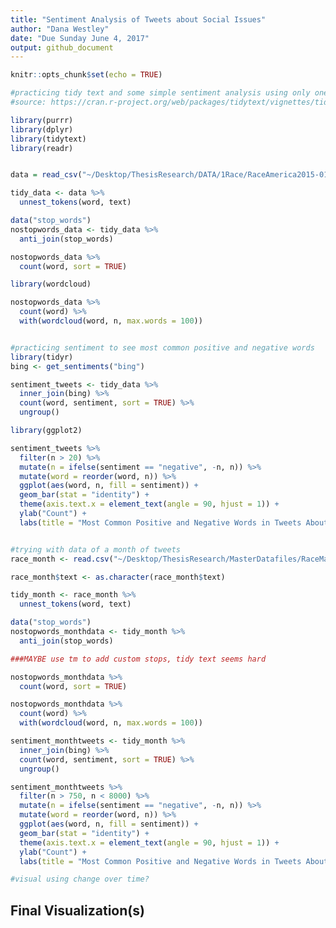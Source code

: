 ```yaml
---
title: "Sentiment Analysis of Tweets about Social Issues"
author: "Dana Westley"
date: "Due Sunday June 4, 2017"
output: github_document
---
```


```r
knitr::opts_chunk$set(echo = TRUE)

#practicing tidy text and some simple sentiment analysis using only one days worth of data 
#source: https://cran.r-project.org/web/packages/tidytext/vignettes/tidytext.html

library(purrr)
library(dplyr)
library(tidytext)
library(readr)


data = read_csv("~/Desktop/ThesisResearch/DATA/1Race/RaceAmerica2015-01-19.csv")

tidy_data <- data %>%
  unnest_tokens(word, text)

data("stop_words")
nostopwords_data <- tidy_data %>%
  anti_join(stop_words)

nostopwords_data %>% 
  count(word, sort = TRUE)

library(wordcloud)

nostopwords_data %>%
  count(word) %>%
  with(wordcloud(word, n, max.words = 100))


#practicing sentiment to see most common positive and negative words 
library(tidyr)
bing <- get_sentiments("bing")

sentiment_tweets <- tidy_data %>%
  inner_join(bing) %>%
  count(word, sentiment, sort = TRUE) %>%
  ungroup()

library(ggplot2)

sentiment_tweets %>%
  filter(n > 20) %>%
  mutate(n = ifelse(sentiment == "negative", -n, n)) %>%
  mutate(word = reorder(word, n)) %>%
  ggplot(aes(word, n, fill = sentiment)) +
  geom_bar(stat = "identity") +
  theme(axis.text.x = element_text(angle = 90, hjust = 1)) +
  ylab("Count") + 
  labs(title = "Most Common Positive and Negative Words in Tweets About Race from 1/19/17")


#trying with data of a month of tweets
race_month <- read.csv("~/Desktop/ThesisResearch/MasterDatafiles/RaceMaster.csv")

race_month$text <- as.character(race_month$text)

tidy_month <- race_month %>%
  unnest_tokens(word, text)

data("stop_words")
nostopwords_monthdata <- tidy_month %>%
  anti_join(stop_words)

###MAYBE use tm to add custom stops, tidy text seems hard

nostopwords_monthdata %>% 
  count(word, sort = TRUE)

nostopwords_monthdata %>%
  count(word) %>%
  with(wordcloud(word, n, max.words = 100))

sentiment_monthtweets <- tidy_month %>%
  inner_join(bing) %>%
  count(word, sentiment, sort = TRUE) %>%
  ungroup()

sentiment_monthtweets %>%
  filter(n > 750, n < 8000) %>%
  mutate(n = ifelse(sentiment == "negative", -n, n)) %>%
  mutate(word = reorder(word, n)) %>%
  ggplot(aes(word, n, fill = sentiment)) +
  geom_bar(stat = "identity") +
  theme(axis.text.x = element_text(angle = 90, hjust = 1)) +
  ylab("Count") + 
  labs(title = "Most Common Positive and Negative Words in Tweets About Race \n in Trumps First Month")

#visual using change over time?

```

## Final Visualization(s)

```r

```
